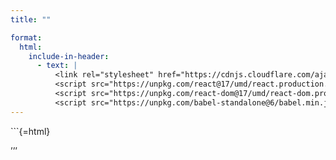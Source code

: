 ```yaml
---
title: ""

format:
  html:
    include-in-header:
      - text: |
          <link rel="stylesheet" href="https://cdnjs.cloudflare.com/ajax/libs/font-awesome/6.0.0/css/all.min.css">
          <script src="https://unpkg.com/react@17/umd/react.production.min.js"></script>
          <script src="https://unpkg.com/react-dom@17/umd/react-dom.production.min.js"></script>
          <script src="https://unpkg.com/babel-standalone@6/babel.min.js"></script>
---
```



\`\`\`{=html}

::: {#react-root}
:::

```{=html}
<script type="text/babel">
  function ForgetPassword() {
    const { useState } = React;
    const lang = document.documentElement.lang === "fr" ? "french" : "english";
    const [isLoading, setIsLoading] = useState(false);
    const [formData, setFormData] = useState({ email: "" });

    const handleSubmit = async (e) => {
      e.preventDefault();
      setIsLoading(true);
      try {
        const response = await fetch("https://frenchwithkunal-cdf6ea3f88ce.herokuapp.com/api/v1/auth/forget-password/", {
          method: "POST",
          headers: { "Content-Type": "application/json" },
          body: JSON.stringify({ email: formData.email, lang: lang }),
        });
        const data = await response.json();
        if (data.success) {
          alert(data.message);
          window.location.href = "https://frenchwithkunal.ca/";
        } else {
          alert(data.message || "Failed to reset password.");
        }
      } catch (error) {
        alert("Server Error. Please try again.");
      } finally {
        setIsLoading(false);
      }
    };

    return (
      <div style={{
        height: "100vh", width: "100vw", display: "flex", alignItems: "center", justifyContent: "center",
        background: "white", fontFamily: "-apple-system, BlinkMacSystemFont, 'Segoe UI', Roboto, sans-serif",
        margin: 0, padding: 0, position: "fixed", top: 0, left: 0 }}>
        <div style={{
          width: "100%", maxWidth: "400px", padding: "40px", borderRadius: "20px",
          backgroundColor: "rgba(255, 255, 255, 0.9)", backdropFilter: "blur(10px)",
          boxShadow: "0 8px 32px 0 rgba(31, 38, 135, 0.37)", border: "1px solid rgba(255, 255, 255, 0.18)",
          overflowY: "auto", maxHeight: "90vh" }}>
          <form onSubmit={handleSubmit} style={{ width: "100%" }}>
            <div style={{ marginBottom: "20px" }}>
              <input id="email" type="email" value={formData.email}
                onChange={(e) => setFormData({ ...formData, email: e.target.value })}
                required placeholder={lang === "english" ? "Enter your email" : "Entrez votre email"}
                style={{ width: "100%", padding: "12px 16px", border: "2px solid #e1e1e1",
                borderRadius: "12px", fontSize: "16px", outline: "none", transition: "all 0.3s ease",
                backgroundColor: "rgba(255, 255, 255, 0.9)" }} />
            </div>
            <button type="submit" disabled={isLoading} style={{
              width: "100%", padding: "14px", backgroundColor: "#4ECDC4", color: "white",
              border: "none", borderRadius: "12px", fontSize: "16px", fontWeight: "600",
              cursor: "pointer", transition: "all 0.3s ease" }}>
              {isLoading ? "Loading..." : lang === "english" ? "Search And Reset" : "Rechercher et Réinitialiser"}
            </button>
          </form>
        </div>
      </div>
    );
  }
  ReactDOM.render(<ForgetPassword />, document.getElementById('react-root'));
</script>
```

'''
